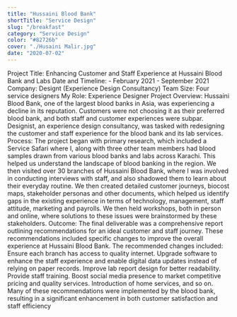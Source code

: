 ```yaml
---
title: "Hussaini Blood Bank"
shortTitle: "Service Design"
slug: "/breakfast"
category: "Service Design"
color: "#82726b"
cover: "./Husaini Malir.jpg"
date: "2020-07-02"
---
```


Project Title: Enhancing Customer and Staff Experience at Hussaini Blood Bank and Labs
Date and Timeline: - February 2021 - September 2021
Company: Designt (Experience Design Consultancy)
Team Size: Four service designers
My Role: Experience Designer
Project Overview: Hussaini Blood Bank, one of the largest blood banks in Asia, was experiencing a decline in its reputation. Customers were not choosing it as their preferred blood bank, and both staff and customer experiences were subpar. Designist, an experience design consultancy, was tasked with redesigning the customer and staff experience for the blood bank and its lab services.
Process: The project began with primary research, which included a Service Safari where I, along with three other team members had blood samples drawn from various blood banks and labs across Karachi. This helped us understand the landscape of blood banking in the region. We then visited over 30 branches of Hussaini Blood Bank, where I was involved in conducting interviews with staff, and also shadowed them to learn about their everyday routine. We then created detailed customer journeys, biocost maps, stakeholder personas and other documents, which helped us identify gaps in the existing experience in terms of technology, management, staff attitude, marketing and payrolls. We then held workshops, both in person and online, where solutions to these issues were brainstormed by these stakeholders.
Outcome: The final deliverable was a comprehensive report outlining recommendations for an ideal customer and staff journey. These recommendations included specific changes to improve the overall experience at Hussaini Blood Bank.  The recommended changes included:
Ensure each branch has access to quality internet.
Upgrade software to enhance the staff experience and enable digital data updates instead of relying on paper records.
Improve lab report design for better readability.
Provide staff training.
Boost social media presence to market competitive pricing and quality services.
Introduction of home services, and so on.
Many of these recommendations were implemented by the blood bank, resulting in a significant enhancement in both customer satisfaction and staff efficiency

